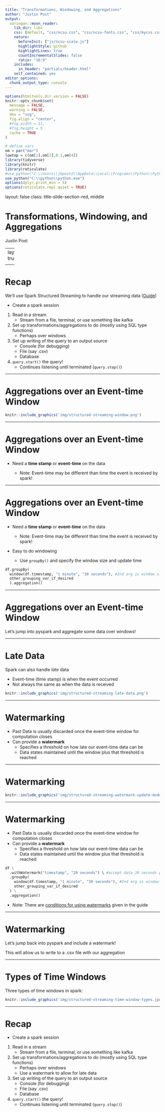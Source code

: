 ```yaml
---
title: "Transformations, Windowing, and Aggregations"
author: "Justin Post"
output:
  xaringan::moon_reader:
    lib_dir: libs
    css: [default, "css/ncsu.css", "css/ncsu-fonts.css", "css/mycss.css"]
    nature:
      beforeInit: ["js/ncsu-scale.js"]
      highlightStyle: github
      highlightLines: true
      countIncrementalSlides: false
      ratio: "16:9"
    includes:
      in_header: "partials/header.html"
    self_contained: yes
editor_options: 
  chunk_output_type: console
---
```



```r
options(htmltools.dir.version = FALSE)
knitr::opts_chunk$set(
  message = FALSE,
  warning = FALSE,
  dev = "svg",
  fig.align = "center",
  #fig.width = 11,
  #fig.height = 5
  cache = TRUE
)

# define vars
om = par("mar")
lowtop = c(om[1],om[2],0.1,om[4])
library(tidyverse)
library(knitr)
library(reticulate)
#use_python("C:\\Users\\jbpost2\\AppData\\Local\\Programs\\Python\\Python310\\python.exe")
use_python("C:\\python\\python.exe")
options(dplyr.print_min = 5)
options(reticulate.repl.quiet = TRUE)
```



layout: false
class: title-slide-section-red, middle

# Transformations, Windowing, and Aggregations
Justin Post 

---
layout: true

<div class="my-footer"><img src="img/logo.png" style="height: 60px;"/></div> 



---

# Recap 

We'll use Spark Structured Streaming to handle our streaming data ([Guide](https://spark.apache.org/docs/latest/structured-streaming-programming-guide.html))

- Create a spark session
1. Read in a stream
    + Stream from a file, terminal, or use something like kafka
2. Set up transformations/aggregations to do (mostly using SQL type functions)
    + Perhaps over windows
3. Set up writing of the query to an output source
    + Console (for debugging)
    + File (say .csv)
    + Database
4. `query.start()` the query!  
    + Continues listening until terminated (`query.stop()`)

---

# Aggregations over an Event-time Window

```r
knitr::include_graphics('img/structured-streaming-window.png')
```


---

# Aggregations over an Event-time Window

- Need a **time stamp** or **event-time** on the data 

    + Note: Event-time may be different than time the event is received by spark!
    

---

# Aggregations over an Event-time Window

- Need a **time stamp** or **event-time** on the data 

    + Note: Event-time may be different than time the event is received by spark!

- Easy to do windowing
    + Use `groupBy()` and specify the window size and update time
    
```python
df.groupBy(
  window(df.timestamp, "1 minute", "30 seconds"), #2nd arg is window size, 3rd update time
  other_grouping_var_if_desired
  ).aggregation()
```




---

# Aggregations over an Event-time Window

Let's jump into pyspark and aggregate some data over windows!


---

# Late Data

Spark can also handle *late* data

- Event-time (time stamp) is when the event occurred
- Not always the same as when the data is received

```r
knitr::include_graphics('img/structured-streaming-late-data.png')
```

---

# Watermarking

- Past Data is usually discarded once the event-time window for computation closes 
- Can provide a **watermark**
    + Specifies a threshold on how late our event-time data can be
    + Data states maintained until the window plus that threshold is reached


---

# Watermarking 

```r
knitr::include_graphics('img/structured-streaming-watermark-update-mode.png')
```

---

# Watermarking

- Past Data is usually discarded once the event-time window for computation closes 
- Can provide a **watermark**
    + Specifies a threshold on how late our event-time data can be
    + Data states maintained until the window plus that threshold is reached

```python
df \
  .withWatermark("timestamp", "20 seconds") \ #accept data 20 seconds past the close of the window
  .groupBy(
    window(df.timestamp, "1 minute", "30 seconds"), #2nd arg is window size, 3rd update time
    other_grouping_var_if_desired
  ) \
  .aggregation()
```

- Note: There are [conditions for using watermarks](https://spark.apache.org/docs/latest/structured-streaming-programming-guide.html#creating-streaming-dataframes-and-streaming-datasets) given in the guide


---

# Watermarking

Let's jump back into pyspark and include a watermark!

This will allow us to write to a .csv file with our aggregation

<!--(now have the code that generates the file randomly pause after producing data, prior to writing the csv)-->



---

# Types of Time Windows

Three types of time windows in spark:

```r
knitr::include_graphics('img/structured-streaming-time-window-types.jpg')
```

---

# Recap


- Create a spark session
1. Read in a stream
    + Stream from a file, terminal, or use something like kafka
2. Set up transformations/aggregations to do (mostly using SQL type functions)
    + Perhaps over windows
    + Use a watermark to allow for late data
3. Set up writing of the query to an output source
    + Console (for debugging)
    + File (say .csv)
    + Database
4. `query.start()` the query!  
    + Continues listening until terminated (`query.stop()`)



